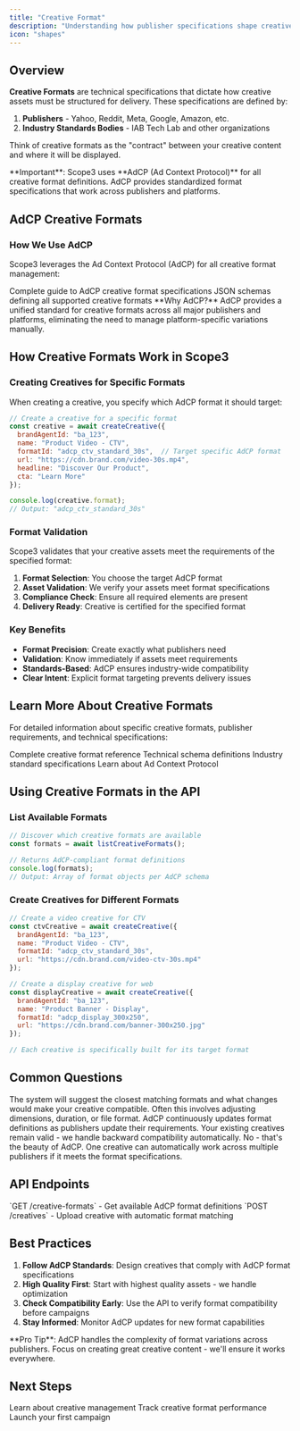 ```yaml
---
title: "Creative Format"
description: "Understanding how publisher specifications shape creative delivery"
icon: "shapes"
---
```


## Overview

**Creative Formats** are technical specifications that dictate how creative assets must be structured for delivery. These specifications are defined by:

1. **Publishers** - Yahoo, Reddit, Meta, Google, Amazon, etc.
2. **Industry Standards Bodies** - IAB Tech Lab and other organizations

Think of creative formats as the "contract" between your creative content and where it will be displayed.

<Warning>
**Important**: Scope3 uses **AdCP (Ad Context Protocol)** for all creative format definitions. AdCP provides standardized format specifications that work across publishers and platforms.
</Warning>

## AdCP Creative Formats

### How We Use AdCP

Scope3 leverages the Ad Context Protocol (AdCP) for all creative format management:

<CardGroup cols={2}>
  <Card title="📖 AdCP Format Documentation" href="https://adcontextprotocol.org/docs/media-buy/creative-formats" icon="book">
    Complete guide to AdCP creative format specifications
  </Card>
  
  <Card title="📋 AdCP Format Schemas" href="https://adcontextprotocol.org/schemas/creative-formats-v1.json" icon="code">
    JSON schemas defining all supported creative formats
  </Card>
</CardGroup>

<Note>
**Why AdCP?** AdCP provides a unified standard for creative formats across all major publishers and platforms, eliminating the need to manage platform-specific variations manually.
</Note>

## How Creative Formats Work in Scope3

### Creating Creatives for Specific Formats

When creating a creative, you specify which AdCP format it should target:

```javascript
// Create a creative for a specific format
const creative = await createCreative({
  brandAgentId: "ba_123",
  name: "Product Video - CTV",
  formatId: "adcp_ctv_standard_30s",  // Target specific AdCP format
  url: "https://cdn.brand.com/video-30s.mp4",
  headline: "Discover Our Product",
  cta: "Learn More"
});

console.log(creative.format);
// Output: "adcp_ctv_standard_30s"
```

### Format Validation

Scope3 validates that your creative assets meet the requirements of the specified format:

1. **Format Selection**: You choose the target AdCP format
2. **Asset Validation**: We verify your assets meet format specifications
3. **Compliance Check**: Ensure all required elements are present
4. **Delivery Ready**: Creative is certified for the specified format

### Key Benefits

- **Format Precision**: Create exactly what publishers need
- **Validation**: Know immediately if assets meet requirements
- **Standards-Based**: AdCP ensures industry-wide compatibility
- **Clear Intent**: Explicit format targeting prevents delivery issues

## Learn More About Creative Formats

For detailed information about specific creative formats, publisher requirements, and technical specifications:

<CardGroup cols={2}>
  <Card title="📚 AdCP Documentation" href="https://adcontextprotocol.org/docs/media-buy/creative-formats" icon="book">
    Complete creative format reference
  </Card>
  
  <Card title="🔧 Format Schemas" href="https://adcontextprotocol.org/schemas/creative-formats-v1.json" icon="code">
    Technical schema definitions
  </Card>
  
  <Card title="📐 IAB Standards" href="https://iabtechlab.com/standards/" icon="ruler">
    Industry standard specifications
  </Card>
  
  <Card title="🚀 AdCP Overview" href="https://adcontextprotocol.org" icon="rocket">
    Learn about Ad Context Protocol
  </Card>
</CardGroup>

## Using Creative Formats in the API

### List Available Formats

```javascript
// Discover which creative formats are available
const formats = await listCreativeFormats();

// Returns AdCP-compliant format definitions
console.log(formats);
// Output: Array of format objects per AdCP schema
```

### Create Creatives for Different Formats

```javascript
// Create a video creative for CTV
const ctvCreative = await createCreative({
  brandAgentId: "ba_123",
  name: "Product Video - CTV",
  formatId: "adcp_ctv_standard_30s",
  url: "https://cdn.brand.com/video-ctv-30s.mp4"
});

// Create a display creative for web
const displayCreative = await createCreative({
  brandAgentId: "ba_123", 
  name: "Product Banner - Display",
  formatId: "adcp_display_300x250",
  url: "https://cdn.brand.com/banner-300x250.jpg"
});

// Each creative is specifically built for its target format
```

## Common Questions

<AccordionGroup>
  <Accordion title="What if my creative doesn't match any format?">
    The system will suggest the closest matching formats and what changes would make your creative compatible. Often this involves adjusting dimensions, duration, or file format.
  </Accordion>
  
  <Accordion title="How often do formats change?">
    AdCP continuously updates format definitions as publishers update their requirements. Your existing creatives remain valid - we handle backward compatibility automatically.
  </Accordion>
  
  <Accordion title="Do I need to create multiple versions for different publishers?">
    No - that's the beauty of AdCP. One creative can automatically work across multiple publishers if it meets the format specifications.
  </Accordion>
</AccordionGroup>

## API Endpoints

<CardGroup cols={2}>
  <Card title="List Creative Formats" href="/api-reference/list_creative_formats" icon="list">
    `GET /creative-formats` - Get available AdCP format definitions
  </Card>
  
  <Card title="Create Creative" href="/api-reference/create_creative" icon="plus">
    `POST /creatives` - Upload creative with automatic format matching
  </Card>
</CardGroup>

## Best Practices

1. **Follow AdCP Standards**: Design creatives that comply with AdCP format specifications
2. **High Quality First**: Start with highest quality assets - we handle optimization
3. **Check Compatibility Early**: Use the API to verify format compatibility before campaigns
4. **Stay Informed**: Monitor AdCP updates for new format capabilities

<Tip>
**Pro Tip**: AdCP handles the complexity of format variations across publishers. Focus on creating great creative content - we'll ensure it works everywhere.
</Tip>

## Next Steps

<CardGroup cols={3}>
  <Card title="🎨 Creative Guide" href="/mintlify/object-guides/creative" icon="palette">
    Learn about creative management
  </Card>
  
  <Card title="📊 Reporting" href="/mintlify/reporting-overview" icon="chart-line">
    Track creative format performance
  </Card>
  
  <Card title="🚀 Quick Start" href="/mintlify/quickstart" icon="rocket">
    Launch your first campaign
  </Card>
</CardGroup>